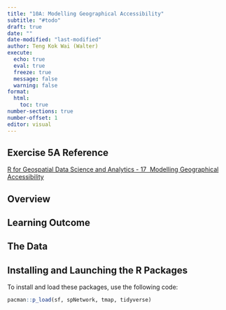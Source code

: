 ```yaml
---
title: "10A: Modelling Geographical Accessibility"
subtitle: "#todo"
draft: true
date: ""
date-modified: "last-modified"
author: Teng Kok Wai (Walter)
execute:
  echo: true
  eval: true
  freeze: true
  message: false
  warning: false
format:
  html:
    toc: true
number-sections: true
number-offset: 1
editor: visual
---
```


## Exercise 5A Reference

[R for Geospatial Data Science and Analytics - 17  Modelling Geographical Accessibility](https://r4gdsa.netlify.app/chap17.html)


## Overview

## Learning Outcome


## The Data


## Installing and Launching the R Packages



To install and load these packages, use the following code:

``` r
pacman::p_load(sf, spNetwork, tmap, tidyverse)
```
